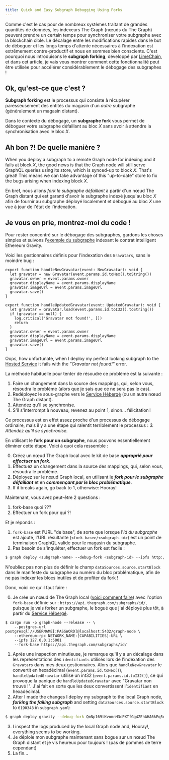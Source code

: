 ```yaml
---
title: Quick and Easy Subgraph Debugging Using Forks
---
```


Comme c'est le cas pour de nombreux systèmes traitant de grandes quantités de données, les indexeurs The Graph (nœuds du The Graph) peuvent prendre un certain temps pour synchroniser votre subgraphe avec la blockchain cible. Le décalage entre les modifications rapides dans le but de déboguer et les longs temps d'attente nécessaires à l'indexation est extrêmement contre-productif et nous en sommes bien conscients. C'est pourquoi nous introduisons le **subgraph forking**, développé par [LimeChain](https://limechain.tech/), et dans cet article, je vais vous montrer comment cette fonctionnalité peut être utilisée pour accélérer considérablement le débogage des subgraphes !

## Ok, qu'est-ce que c'est ?

**Subgraph forking** est le processus qui consiste à récupérer paresseusement des entités du magasin d'un _autre_ subgraphe (généralement un magasin distant).

Dans le contexte du débogage, un **subgraphe fork** vous permet de déboguer votre subgraphe défaillant au bloc _X_ sans avoir à attendre la synchronisation avec le bloc _X_.

## Ah bon ?! De quelle manière ?

When you deploy a subgraph to a remote Graph node for indexing and it fails at block _X_, the good news is that the Graph node will still serve GraphQL queries using its store, which is synced-up to block _X_. That's great! This means we can take advantage of this "up-to-date" store to fix the bugs arising when indexing block _X_.

En bref, nous allons _fork le subgraphe défaillant_ à partir d'un nœud The Graph distant qui est garanti d'avoir le subgraphe indexé jusqu'au bloc _X_ afin de fournir au subgraphe déployé localement et débogué au bloc _X_ une vue à jour de l'état de l'indexation.

## Je vous en prie, montrez-moi du code !

Pour rester concentré sur le débogage des subgraphes, gardons les choses simples et suivons l'[exemple du subgraphe](https://github.com/graphprotocol/example-subgraphs/tree/main/ethereum/gravatar) indexant le contrat intelligent Ethereum Gravity.

Voici les gestionnaires définis pour l'indexation des `Gravatars`, sans le moindre bug :

```tsx
export function handleNewGravatar(event: NewGravatar): void {
  let gravatar = new Gravatar(event.params.id.toHex().toString())
  gravatar.owner = event.params.owner
  gravatar.displayName = event.params.displayName
  gravatar.imageUrl = event.params.imageUrl
  gravatar.save()
}

export function handleUpdatedGravatar(event: UpdatedGravatar): void {
  let gravatar = Gravatar.load(event.params.id.toI32().toString())
  if (gravatar == null) {
    log.critical('Gravatar not found!', [])
    return
  }
  gravatar.owner = event.params.owner
  gravatar.displayName = event.params.displayName
  gravatar.imageUrl = event.params.imageUrl
  gravatar.save()
}
```

Oops, how unfortunate, when I deploy my perfect looking subgraph to the [Hosted Service](https://thegraph.com/hosted-service/) it fails with the _"Gravatar not found!"_ error.

La méthode habituelle pour tenter de résoudre ce problème est la suivante :

1. Faire un changement dans la source des mappings, qui, selon vous, résoudra le problème (alors que je sais que ce ne sera pas le cas).
2. Redéployez le sous-graphe vers le [Service Hébergé](https://thegraph.com/hosted-service/) (ou un autre nœud The Graph distant).
3. Attendez qu'il se synchronise.
4. S'il s'interrompt à nouveau, revenez au point 1, sinon... félicitation !

Ce processus est en effet assez proche d'un processus de débogage ordinaire, mais il y a une étape qui ralentit terriblement le processus : _3. Attendez qu'il se synchronise._

En utilisant le **fork pour un subgraphe**, nous pouvons essentiellement éliminer cette étape. Voici à quoi cela ressemble :

0. Créez un nœud The Graph local avec le kit de base **_approprié pour effectuer un fork_**.
1. Effectuez un changement dans la source des mappings, qui, selon vous, résoudra le problème.
2. Déployez sur le nœud Graph local, en utilisant le **_fork pour le subgraphe défaillant_** et en **_commençant par le bloc problématique_**.
3. If it breaks again, go back to 1, otherwise: Hooray!

Maintenant, vous avez peut-être 2 questions :

1. fork-base quoi ???
2. Effectuer un fork pour qui ?!

Et je réponds :

1. `fork-base` est l'URL "de base", de sorte que lorsque l'_id du subgraphe_ est ajouté, l'URL résultante (`<fork-base>/<subgraph-id>`) est un point de terminaison GraphQL valide pour le magasin du subgraphe.
2. Pas besoin de s'inquiéter, effectuer un fork est facile :

```bash
$ graph deploy <subgraph-name> --debug-fork <subgraph-id> --ipfs http://localhost:5001 --node http://localhost:8020
```

N'oubliez pas non plus de définir le champ `dataSources.source.startBlock` dans le manifeste du subgraphe au numéro du bloc problématique, afin de ne pas indexer les blocs inutiles et de profiter du fork !

Donc, voici ce qu'il faut faire :

0. Je crée un nœud de The Graph local ([voici comment faire](https://github.com/graphprotocol/graph-node#running-a-local-graph-node)) avec l'option `fork-base` définie sur : `https://api.thegraph.com/subgraphs/id/`, puisque je vais forker un subgraphe, le bogué que j'ai déployé plus tôt, à partir du [Service Hébergé](https://thegraph.com/hosted-service/).

```
$ cargo run -p graph-node --release -- \
    --postgres-url postgresql://USERNAME[:PASSWORD]@localhost:5432/graph-node \
    --ethereum-rpc NETWORK_NAME:[CAPABILITIES]:URL \
    --ipfs 127.0.0.1:5001
    --fork-base https://api.thegraph.com/subgraphs/id/
```

1. Après une inspection minutieuse, je remarque qu'il y a un décalage dans les représentations des `identifiants` utilisés lors de l'indexation des `Gravatars` dans mes deux gestionnaires. Alors que `handleNewGravatar` le convertit en hexadécimal (`event.params.id.toHex()`), `handleUpdatedGravatar` utilise un int32 (`event.params.id.toI32()`), ce qui provoque la panique de `handleUpdatedGravatar` avec "Gravatar non trouvé !". J'ai fait en sorte que les deux convertissent l'`identifiant` en hexadécimal.
2. After I made the changes I deploy my subgraph to the local Graph node, **_forking the failing subgraph_** and setting `dataSources.source.startBlock` to `6190343` in `subgraph.yaml`:

```bash
$ graph deploy gravity --debug-fork QmNp169tKvomnH3cPXTfGg4ZEhAHA6kEq5oy1XDqAxqHmW --ipfs http://localhost:5001 --node http://localhost:8020
```

3. I inspect the logs produced by the local Graph node and, Hooray!, everything seems to be working.
4. Je déploie mon subgraphe maintenant sans bogue sur un nœud The Graph distant et je vis heureux pour toujours ! (pas de pommes de terre cependant)
5. La fin...
